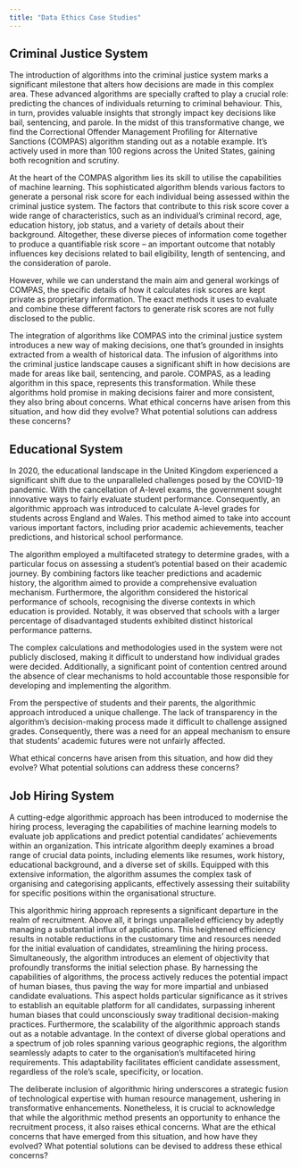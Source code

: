 ```yaml
---
title: "Data Ethics Case Studies"
---
```


## Criminal Justice System 

The introduction of algorithms into the criminal justice system marks a significant milestone that alters how decisions are made in this complex area. These advanced algorithms are specially crafted to play a crucial role: predicting the chances of individuals returning to criminal behaviour. This, in turn, provides valuable insights that strongly impact key decisions like bail, sentencing, and parole. In the midst of this transformative change, we find the Correctional Offender Management Profiling for Alternative Sanctions (COMPAS) algorithm standing out as a notable example. It's actively used in more than 100 regions across the United States, gaining both recognition and scrutiny.

At the heart of the COMPAS algorithm lies its skill to utilise the capabilities of machine learning. This sophisticated algorithm blends various factors to generate a personal risk score for each individual being assessed within the criminal justice system. The factors that contribute to this risk score cover a wide range of characteristics, such as an individual's criminal record, age, education history, job status, and a variety of details about their background. Altogether, these diverse pieces of information come together to produce a quantifiable risk score – an important outcome that notably influences key decisions related to bail eligibility, length of sentencing, and the consideration of parole.

However, while we can understand the main aim and general workings of COMPAS, the specific details of how it calculates risk scores are kept private as proprietary information. The exact methods it uses to evaluate and combine these different factors to generate risk scores are not fully disclosed to the public.

The integration of algorithms like COMPAS into the criminal justice system introduces a new way of making decisions, one that's grounded in insights extracted from a wealth of historical data. The infusion of algorithms into the criminal justice landscape causes a significant shift in how decisions are made for areas like bail, sentencing, and parole. COMPAS, as a leading algorithm in this space, represents this transformation. While these algorithms hold promise in making decisions fairer and more consistent, they also bring about concerns. What ethical concerns have arisen from this situation, and how did they evolve? What potential solutions can address these concerns?

## Educational System 

In 2020, the educational landscape in the United Kingdom experienced a significant shift due to the unparalleled challenges posed by the COVID-19 pandemic. With the cancellation of A-level exams, the government sought innovative ways to fairly evaluate student performance. Consequently, an algorithmic approach was introduced to calculate A-level grades for students across England and Wales. This method aimed to take into account various important factors, including prior academic achievements, teacher predictions, and historical school performance.

The algorithm employed a multifaceted strategy to determine grades, with a particular focus on assessing a student's potential based on their academic journey. By combining factors like teacher predictions and academic history, the algorithm aimed to provide a comprehensive evaluation mechanism. Furthermore, the algorithm considered the historical performance of schools, recognising the diverse contexts in which education is provided. Notably, it was observed that schools with a larger percentage of disadvantaged students exhibited distinct historical performance patterns.

The complex calculations and methodologies used in the system were not publicly disclosed, making it difficult to understand how individual grades were decided. Additionally, a significant point of contention centred around the absence of clear mechanisms to hold accountable those responsible for developing and implementing the algorithm.

From the perspective of students and their parents, the algorithmic approach introduced a unique challenge. The lack of transparency in the algorithm's decision-making process made it difficult to challenge assigned grades. Consequently, there was a need for an appeal mechanism to ensure that students' academic futures were not unfairly affected.

What ethical concerns have arisen from this situation, and how did they evolve? What potential solutions can address these concerns?

## Job Hiring System 

A cutting-edge algorithmic approach has been introduced to modernise the hiring process, leveraging the capabilities of machine learning models to evaluate job applications and predict potential candidates' achievements within an organization. This intricate algorithm deeply examines a broad range of crucial data points, including elements like resumes, work history, educational background, and a diverse set of skills. Equipped with this extensive information, the algorithm assumes the complex task of organising and categorising applicants, effectively assessing their suitability for specific positions within the organisational structure.

This algorithmic hiring approach represents a significant departure in the realm of recruitment. Above all, it brings unparalleled efficiency by adeptly managing a substantial influx of applications. This heightened efficiency results in notable reductions in the customary time and resources needed for the initial evaluation of candidates, streamlining the hiring process. Simultaneously, the algorithm introduces an element of objectivity that profoundly transforms the initial selection phase. By harnessing the capabilities of algorithms, the process actively reduces the potential impact of human biases, thus paving the way for more impartial and unbiased candidate evaluations. This aspect holds particular significance as it strives to establish an equitable platform for all candidates, surpassing inherent human biases that could unconsciously sway traditional decision-making practices. Furthermore, the scalability of the algorithmic approach stands out as a notable advantage. In the context of diverse global operations and a spectrum of job roles spanning various geographic regions, the algorithm seamlessly adapts to cater to the organisation's multifaceted hiring requirements. This adaptability facilitates efficient candidate assessment, regardless of the role's scale, specificity, or location.

The deliberate inclusion of algorithmic hiring underscores a strategic fusion of technological expertise with human resource management, ushering in transformative enhancements. Nonetheless, it is crucial to acknowledge that while the algorithmic method presents an opportunity to enhance the recruitment process, it also raises ethical concerns. What are the ethical concerns that have emerged from this situation, and how have they evolved? What potential solutions can be devised to address these ethical concerns?

